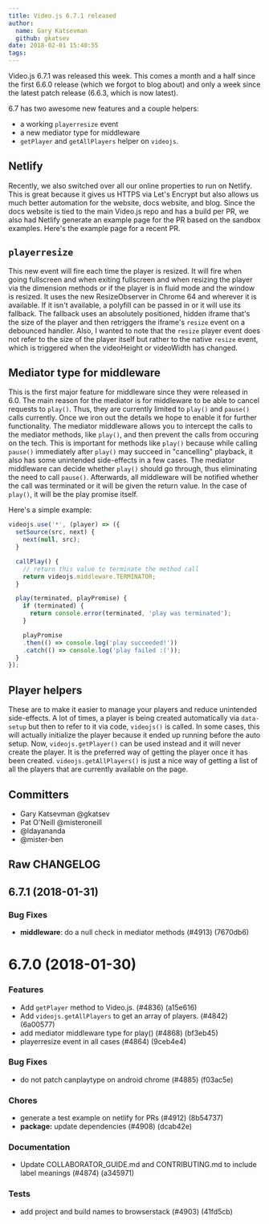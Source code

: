```yaml
---
title: Video.js 6.7.1 released
author:
  name: Gary Katsevman
  github: gkatsev
date: 2018-02-01 15:40:55
tags:
---
```



Video.js 6.7.1 was released this week. This comes a month and a half since the first <Link href="https://github.com/videojs/video.js/releases/tag/v6.6.0" target="_blank" rel="noopener noreferrer">6.6.0 release</Link> (which we forgot to blog about) and only a week since the latest patch release (<Link href="https://github.com/videojs/video.js/releases/tag/v6.6.3" target="_blank" rel="noopener noreferrer">6.6.3</Link>, which is now latest).

6.7 has two awesome new features and a couple helpers:
- a working `playerresize` event
- a new mediator type for middleware
- `getPlayer` and `getAllPlayers` helper on `videojs`.

## Netlify

Recently, we also switched over all our online properties to run on <Link href="https://www.netlify.com/" target="_blank" rel="noopener noreferrer">Netlify</Link>. This is great because it gives us HTTPS via <Link href="https://letsencrypt.org/" target="_blank" rel="noopener noreferrer">Let's Encrypt</Link> but also allows us much better automation for the website, docs website, and blog. Since the docs website is tied to the main Video.js repo and has a build per PR, we also had Netlify generate an example page for the PR based on the sandbox examples. <Link href="https://deploy-preview-4916--videojs-docs.netlify.com/test-example/" target="_blank" rel="noopener noreferrer">Here's the example page</Link> for a <Link href="https://github.com/videojs/video.js/pull/4916" target="_blank" rel="noopener noreferrer">recent PR</Link>.

## `playerresize`

This new event will fire each time the player is resized. It will fire when going fullscreen and when exiting fullscreen and when resizing the player via the dimension methods or if the player is in fluid mode and the window is resized.
It uses the new <Link href="https://github.com/WICG/ResizeObserver" target="_blank" rel="noopener noreferrer">ResizeObserver</Link> in Chrome 64 and wherever it is available. If it isn't available, a polyfill can be passed in or it will use its fallback. The fallback uses an absolutely positioned, hidden iframe that's the size of the player and then retriggers the iframe's `resize` event on a debounced handler.
Also, I wanted to note that the `resize` player event does not refer to the size of the player itself but rather to the native <Link href="https://html.spec.whatwg.org/multipage/media.html#event-media-resize" target="_blank" rel="noopener noreferrer">`resize` event</Link>, which is triggered when the videoHeight or videoWidth has changed.

## Mediator type for middleware

This is the first major feature for middleware since they were released in 6.0. The  main reason for the mediator is for middleware to be able to cancel requests to `play()`. Thus, they are currently limited to `play()` and `pause()` calls currently. Once we iron out the details we hope to enable it for further functionality.
The mediator middleware allows you to intercept the calls to the mediator methods, like `play()`, and then prevent the calls from occuring on the tech. This is important for methods like `play()` because while calling `pause()` immediately after `play()` may succeed in "cancelling" playback, it also has some unintended side-effects in a few cases. The mediator middleware can decide whether `play()` should go through, thus eliminating the need to call `pause()`. Afterwards, all middleware will be notified whether the call was terminated or it will be given the return value. In the case of `play()`, it will be the play promise itself.

Here's a simple example:
```js
videojs.use('*', (player) => ({
  setSource(src, next) {
    next(null, src);
  }

  callPlay() {
    // return this value to terminate the method call
    return videojs.middleware.TERMINATOR;
  }

  play(terminated, playPromise) {
    if (terminated) {
      return console.error(terminated, 'play was terminated');
    }

    playPromise
    .then(() => console.log('play succeeded!'))
    .catch(() => console.log('play failed :('));
  }
});
```

## Player helpers

These are to make it easier to manage your players and reduce unintended side-effects. A lot of times, a player is being created automatically via `data-setup` but then to refer to it via code, `videojs()` is called. In some cases, this will actually initialize the player because it ended up running before the auto setup. Now, `videojs.getPlayer()` can be used instead and it will never create the player. It is the preferred way of getting the player once it has been created.
`videojs.getAllPlayers()` is just a nice way of getting a list of all the players that are currently available on the page.

## Committers
* Gary Katsevman <Link href="https://github.com/gkatsev" target="_blank" rel="noopener noreferrer">@gkatsev</Link>
* Pat O'Neill <Link href="https://github.com/misteroneill" target="_blank" rel="noopener noreferrer">@misteroneill</Link>
* <Link href="https://github.com/ldayananda" target="_blank" rel="noopener noreferrer">@ldayananda</Link>
* <Link href="https://github.com/mister-ben" target="_blank" rel="noopener noreferrer">@mister-ben</Link>

## Raw CHANGELOG

<a name="6.7.1"></a>
## <Link href="https://github.com/videojs/video.js/compare/v6.7.0...v6.7.1" target="_blank" rel="noopener noreferrer">6.7.1</Link> (2018-01-31)

### Bug Fixes
* **middleware**: do a null check in mediator methods (<Link href="https://github.com/videojs/video.js/issues/4913" target="_blank" rel="noopener noreferrer">#4913</Link>) (<Link href="https://github.com/videojs/video.js/commit/7670db6" target="_blank" rel="noopener noreferrer">7670db6</Link>)

<a name="6.7.0"></a>
# <Link href="https://github.com/videojs/video.js/compare/v6.6.3...v6.7.0" target="_blank" rel="noopener noreferrer">6.7.0</Link> (2018-01-30)

### Features

* Add `getPlayer` method to Video.js. (<Link href="https://github.com/videojs/video.js/issues/4836" target="_blank" rel="noopener noreferrer">#4836</Link>) (<Link href="https://github.com/videojs/video.js/commit/a15e616" target="_blank" rel="noopener noreferrer">a15e616</Link>)
* Add `videojs.getAllPlayers` to get an array of players. (<Link href="https://github.com/videojs/video.js/issues/4842" target="_blank" rel="noopener noreferrer">#4842</Link>) (<Link href="https://github.com/videojs/video.js/commit/6a00577" target="_blank" rel="noopener noreferrer">6a00577</Link>)
* add mediator middleware type for play() (<Link href="https://github.com/videojs/video.js/issues/4868" target="_blank" rel="noopener noreferrer">#4868</Link>) (<Link href="https://github.com/videojs/video.js/commit/bf3eb45" target="_blank" rel="noopener noreferrer">bf3eb45</Link>)
* playerresize event in all cases (<Link href="https://github.com/videojs/video.js/issues/4864" target="_blank" rel="noopener noreferrer">#4864</Link>) (<Link href="https://github.com/videojs/video.js/commit/9ceb4e4" target="_blank" rel="noopener noreferrer">9ceb4e4</Link>)

### Bug Fixes

* do not patch canplaytype on android chrome (<Link href="https://github.com/videojs/video.js/issues/4885" target="_blank" rel="noopener noreferrer">#4885</Link>) (<Link href="https://github.com/videojs/video.js/commit/f03ac5e" target="_blank" rel="noopener noreferrer">f03ac5e</Link>)

### Chores

* generate a test example on netlify for PRs (<Link href="https://github.com/videojs/video.js/issues/4912" target="_blank" rel="noopener noreferrer">#4912</Link>) (<Link href="https://github.com/videojs/video.js/commit/8b54737" target="_blank" rel="noopener noreferrer">8b54737</Link>)
* **package:** update dependencies (<Link href="https://github.com/videojs/video.js/issues/4908" target="_blank" rel="noopener noreferrer">#4908</Link>) (<Link href="https://github.com/videojs/video.js/commit/dcab42e" target="_blank" rel="noopener noreferrer">dcab42e</Link>)

### Documentation

* Update COLLABORATOR_GUIDE.md and CONTRIBUTING.md to include label meanings (<Link href="https://github.com/videojs/video.js/issues/4874" target="_blank" rel="noopener noreferrer">#4874</Link>) (<Link href="https://github.com/videojs/video.js/commit/a345971" target="_blank" rel="noopener noreferrer">a345971</Link>)

### Tests

* add project and build names to browserstack (<Link href="https://github.com/videojs/video.js/issues/4903" target="_blank" rel="noopener noreferrer">#4903</Link>) (<Link href="https://github.com/videojs/video.js/commit/41fd5cb" target="_blank" rel="noopener noreferrer">41fd5cb</Link>)
